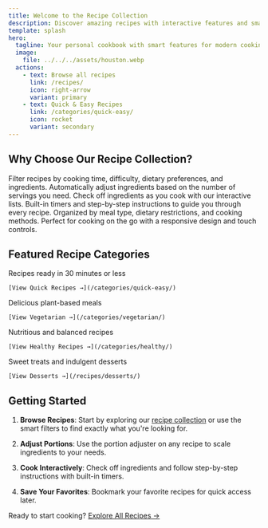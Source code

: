 ```yaml
---
title: Welcome to the Recipe Collection
description: Discover amazing recipes with interactive features and smart filtering.
template: splash
hero:
  tagline: Your personal cookbook with smart features for modern cooking!
  image:
    file: ../../../assets/houston.webp
  actions:
    - text: Browse all recipes
      link: /recipes/
      icon: right-arrow
      variant: primary
    - text: Quick & Easy Recipes
      link: /categories/quick-easy/
      icon: rocket
      variant: secondary
---
```



## Why Choose Our Recipe Collection?

<CardGrid>
  <Card title="🔍 Smart Filtering">
    Filter recipes by cooking time, difficulty, dietary preferences, and ingredients.
  </Card>
  <Card title="📏 Portion Adjustment">
    Automatically adjust ingredients based on the number of servings you need.
  </Card>
  <Card title="✅ Interactive Ingredients">
    Check off ingredients as you cook with our interactive lists.
  </Card>
  <Card title="⏱️ Cooking Timers">
    Built-in timers and step-by-step instructions to guide you through every recipe.
  </Card>
  <Card title="🏷️ Smart Categories">
    Organized by meal type, dietary restrictions, and cooking methods.
  </Card>
  <Card title="📱 Mobile Friendly">
    Perfect for cooking on the go with a responsive design and touch controls.
  </Card>
</CardGrid>

## Featured Recipe Categories

<CardGrid>
  <Card title="⚡ Quick & Easy">
    Recipes ready in 30 minutes or less
    
    [View Quick Recipes →](/categories/quick-easy/)
  </Card>
  <Card title="🌱 Vegetarian">
    Delicious plant-based meals
    
    [View Vegetarian →](/categories/vegetarian/)
  </Card>
  <Card title="💚 Healthy">
    Nutritious and balanced recipes
    
    [View Healthy Recipes →](/categories/healthy/)
  </Card>
  <Card title="🍰 Desserts">
    Sweet treats and indulgent desserts
    
    [View Desserts →](/recipes/desserts/)
  </Card>
</CardGrid>

## Getting Started

1. **Browse Recipes**: Start by exploring our [recipe collection](/recipes/) or use the smart filters to find exactly what you're looking for.

2. **Adjust Portions**: Use the portion adjuster on any recipe to scale ingredients to your needs.

3. **Cook Interactively**: Check off ingredients and follow step-by-step instructions with built-in timers.

4. **Save Your Favorites**: Bookmark your favorite recipes for quick access later.

Ready to start cooking? [Explore All Recipes →](/recipes/)